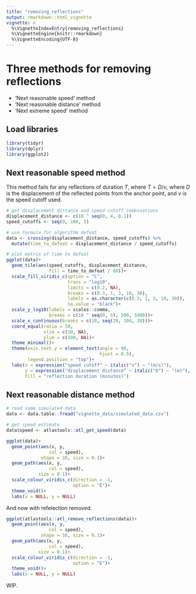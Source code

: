 ```yaml
---
title: "removing_reflections"
output: rmarkdown::html_vignette
vignette: >
  %\VignetteIndexEntry{removing_reflections}
  %\VignetteEngine{knitr::rmarkdown}
  %\VignetteEncoding{UTF-8}
---
```


# Three methods for removing reflections

- 'Next reasonable speed' method
- 'Next reasonable distance' method
- 'Next extreme speed' method

## Load libraries

```r
library(tidyr)
library(dplyr)
library(ggplot2)
```

## Next reasonable speed method

This method fails for any reflections of duration $T$, where $T = D/v$, where $D$ is the displacement of the reflected points from the anchor point, and $v$ is the speed cutoff used.

```r
# get displacement distance and speed cutoff combinations
displacement_distance <- c(10 ^ seq(0, 4, 0.1))
speed_cutoffs <- seq(0, 100, 5)

# use formula for algorithm defeat
data <- crossing(displacement_distance, speed_cutoffs) %>% 
  mutate(time_to_defeat = displacement_distance / speed_cutoffs)
```

```r
# plot matrix of time to defeat
ggplot(data)+
  geom_tile(aes(speed_cutoffs, displacement_distance,
                fill = time_to_defeat / 60))+
  scale_fill_viridis_c(option = "C",
                       trans = "log10",
                       limits = c(0.2, NA),
                       breaks = c(0.3, 1, 3, 10, 30),
                       labels = as.character(c(0.3, 1, 3, 10, 30)),
                       na.value = "black")+
  scale_y_log10(labels = scales::comma,
                breaks = c(10 ^ seq(0, 5), 500, 5000))+
  scale_x_continuous(breaks = c(10, seq(20, 100, 20)))+
  coord_equal(ratio = 50,
              xlim = c(10, NA),
              ylim = c(100, NA))+
  theme_minimal()+
  theme(axis.text.y = element_text(angle = 90, 
                                   hjust = 0.5),
        legend.position = "top")+
  labs(x = expression("speed cutoff" ~ italic("v") ~ "(m/s)"),
       y = expression("displacement distance" ~ italic("D") ~ "(m)"),
       fill = "reflection duration (minutes)")
```

## Next reasonable distance method

```r
# read some simulated data
data <- data.table::fread("vignette_data/simulated_data.csv")

# get speed estimate
data$speed <- atlastools::atl_get_speed(data)

ggplot(data)+
  geom_point(aes(x, y,
                col = speed),
             shape = 16, size = 0.1)+
  geom_path(aes(x, y,
                col = speed),
            size = 0.1)+
  scale_colour_viridis_c(direction = -1,
                         option = "E")+
  theme_void()+
  labs(x = NULL, y = NULL)
```

And now with refelection removed.

```r
ggplot(atlastools::atl_remove_reflections(data))+
  geom_point(aes(x, y,
                col = speed),
             shape = 16, size = 0.1)+
  geom_path(aes(x, y,
                col = speed),
            size = 0.1)+
  scale_colour_viridis_c(direction = -1,
                         option = "E")+
  theme_void()+
  labs(x = NULL, y = NULL)
```

WIP.
